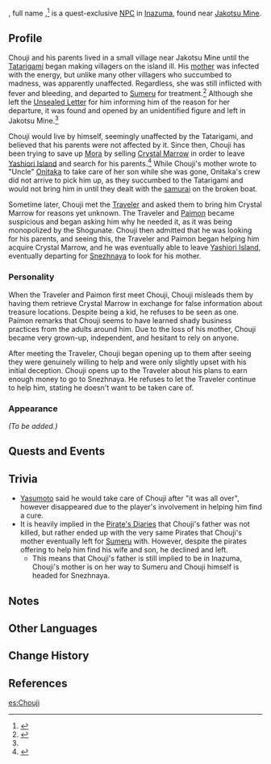 {{Character Infobox
|image            = NPC Chouji.png
|realname         = Zushi Chouji
|region           = Inazuma
|type             = Quest NPC
|mother           = Chouji's Mother
}}
{{Lang|'''Chouji'''|ja=長次}}, full name {{lang|''Zushi Chouji''{{Name Order|Japanese}}|ja=頭師長次}},<ref name="unsealed letter">{{Ref/Item|Unsealed Letter}}</ref> is a quest-exclusive [[NPC]] in [[Inazuma]], found near [[Jakotsu Mine]].

==Profile==
Chouji and his parents lived in a small village near Jakotsu Mine until the [[Tatarigami]] began making villagers on the island ill. His [[Chouji's Mother|mother]] was infected with the energy, but unlike many other villagers who succumbed to madness, was apparently unaffected. Regardless, she was still inflicted with fever and bleeding, and departed to [[Sumeru]] for treatment.<ref>{{Ref/Item|Pharmacist's Notebook (II)}}</ref> Although she left the [[Unsealed Letter]] for him informing him of the reason for her departure, it was found and opened by an unidentified figure and left in Jakotsu Mine.<ref name="unsealed letter" />

Chouji would live by himself, seemingly unaffected by the Tatarigami, and believed that his parents were not affected by it. Since then, Chouji has been trying to save up [[Mora]] by selling [[Crystal Marrow]] in order to leave [[Yashiori Island]] and search for his parents.<ref>{{Ref/Quest|Gazing Three Thousand Miles Away}}</ref> While Chouji's mother wrote to "Uncle" [[Onitaka]] to take care of her son while she was gone, Onitaka's crew did not arrive to pick him up, as they succumbed to the Tatarigami and would not bring him in until they dealt with the [[Inaba Kyuuzou|samurai]] on the broken boat.

Sometime later, Chouji met the [[Traveler]] and asked them to bring him Crystal Marrow for reasons yet unknown. The Traveler and [[Paimon]] became suspicious and began asking him why he needed it, as it was being monopolized by the Shogunate. Chouji then admitted that he was looking for his parents, and seeing this, the Traveler and Paimon began helping him acquire Crystal Marrow, and he was eventually able to leave [[Yashiori Island]], eventually departing for [[Snezhnaya]] to look for his mother.

===Personality===
When the Traveler and Paimon first meet Chouji, Chouji misleads them by having them retrieve Crystal Marrow in exchange for false information about treasure locations. Despite being a kid, he refuses to be seen as one. Paimon remarks that Chouji seems to have learned shady business practices from the adults around him. Due to the loss of his mother, Chouji became very grown-up, independent, and hesitant to rely on anyone.

After meeting the Traveler, Chouji began opening up to them after seeing they were genuinely willing to help and were only slightly upset with his initial deception. Chouji opens up to the Traveler about his plans to earn enough money to go to Snezhnaya. He refuses to let the Traveler continue to help him, stating he doesn't want to be taken care of.

===Appearance===
''(To be added.)''

==Quests and Events==
{{Quests and Events}}

==Trivia==
*[[Yasumoto]] said he would take care of Chouji after "it was all over", however disappeared due to the player's involvement in helping him find a cure.
*It is heavily implied in the [[Nazuchi Beach#Pirate's Diary#2|Pirate's Diaries]] that Chouji's father was not killed, but rather ended up with the very same Pirates that Chouji's mother eventually left for [[Sumeru]] with. However, despite the pirates offering to help him find his wife and son, he declined and left.
**This means that Chouji's father is still implied to be in Inazuma, Chouji's mother is on her way to Sumeru and Chouji himself is headed for Snezhnaya.

==Notes==
{{Reflist|group=Note}}

==Other Languages==
{{Other Languages
|default_hidden = 1
|en      = Chouji
|zhs     = 长次
|zhs_rm  = Chángcì{{Assumed}}
|zht     = 長次
|zht_rm  = Chángcì{{Assumed}}
|ja      = 長次
|ja_rm   = Chouji
|ko      = 쵸지
|ko_rm   = Chyoji
|es      = Chouji
|fr      = Chouji
|ru      = Тёдзи
|th      = Chouji
|vi      = Chouji
|de      = Chouji
|id      = Chouji
|pt      = Chouji
|tr      = Chouji
|it      = Chouji
}}

==Change History==
{{Change History|2.0}}

==References==
{{Reflist}}
[[es:Chouji]]